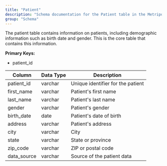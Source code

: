 ```yaml
---
title: "Patient"
description: "Schema documentation for the Patient table in the Metriport data model"
group: "Schema"
---
```


The patient table contains information on patients, including demographic information such as birth date and gender. This is the core table that contains this information.

**Primary Keys:**
* patient_id

| Column | Data Type | Description |
| ------ | --------- | ----------- |
| patient_id | varchar | Unique identifier for the patient |
| first_name | varchar | Patient's first name |
| last_name | varchar | Patient's last name |
| gender | varchar | Patient's gender |
| birth_date | date | Patient's date of birth |
| address | varchar | Patient's address |
| city | varchar | City |
| state | varchar | State or province |
| zip_code | varchar | ZIP or postal code |
| data_source | varchar | Source of the patient data |